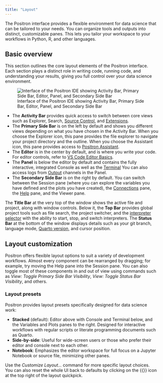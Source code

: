 ```yaml
---
title: "Layout"
---
```


The Positron interface provides a flexible environment for data science that can be tailored to your needs. You can organize tools and outputs into distinct, customizable panes. This lets you tailor your workspace to your workflows in Python, R, and other languages.

## Basic overview

This section outlines the core layout elements of the Positron interface. Each section plays a distinct role in writing code, running code, and understanding your results, giving you full control over your data science environment.

![Interface of the Positron IDE showing Activity Bar, Primary Side Bar, Editor, Panel, and Secondary Side Bar](images/user-interface-for-rstudio-migration.jpeg)

- The **Activity Bar** provides quick access to switch between core views such as Explorer, Search, [Source Control](git.qmd), and [Extensions](extensions.qmd).
- The **Primary Side Bar** is on the left by default and shows you different views depending on what you have chosen in the Activity Bar. When you choose the Explorer icon, this pane provides the file explorer to navigate your project directory and the outline. When you choose the Assistant icon, this pane provides access to [Positron Assistant](assistant.qmd).
- The **Editor** is in the center by default, and is where you write your code. For editor controls, refer to [VS Code Editor Basics](https://code.visualstudio.com/docs/editing/codebasics).
- The **Panel** is below the editor by default and contains the fully interactive, integrated Console as well as the [Terminal](https://code.visualstudio.com/docs/terminal/basics) You can also access logs from [Output](troubleshooting.qmd#output-panel) channels in the Panel.
- The **Secondary Side Bar** is on the right by default. You can switch between the Session pane (where you can explore the variables you have defined and the plots you have created), the [Connections](connections-pane.qmd) pane, the [Help](help-pane.qmd) pane, and the Viewer pane.

The **Title Bar** at the very top of the window shows the active file and project, along with window controls. Below it, the **Top Bar** provides global project tools such as file search, the project switcher, and the [interpreter selector](managing-interpreters.qmd#active-interpreter-session) with the ability to start, stop, and switch interpreters. The **Status Bar** at the bottom of the window displays details such as your git branch, language mode, [Quarto version](quarto.qmd), and cursor position.

## Layout customization

Positron offers flexible layout options to suit a variety of development workflows. Almost every component can be rearranged by dragging; for example, try moving the Help pane into the Session pane. You can also toggle most of these components in and out of view using commands such as _View: Toggle Primary Side Bar Visibility_, _View: Toggle Status Bar Visibility_, and others.


### Layout presets

Positron provides layout presets specifically designed for data science work:

- **Stacked** (default): Editor above with Console and Terminal below, and the Variables and Plots panes to the right. Designed for interactive workflows with regular scripts or literate programming documents such as Quarto.
- **Side-by-side**: Useful for wide-screen users or those who prefer their editor and console next to each other.
- **Notebook**: Emphasizes the editor workspace for full focus on a Jupyter Notebook or source file, minimizing other panes.  

Use the _Customize Layout..._ command for more specific layout choices. You can also reset the whole UI back to defaults by clicking on the {{<fa rotate-left >}} icon at the top right of the layout quickpick.
